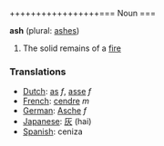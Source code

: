 +++++++++++++++++=== Noun ===


'''ash''' (plural: [[ashes]])

#The solid remains of a [[fire]]

=== Translations ===
*[[Dutch]]: [[as]] ''f'', [[asse]] ''f''
*[[French]]: [[cendre]] ''m''
*[[German]]: [[Asche]] ''f''
*[[Japanese]]: [[灰]] (hai)
*[[Spanish]]: ceniza
